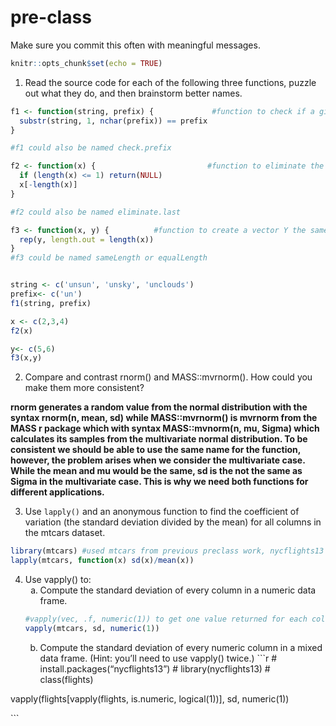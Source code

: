# pre-class


Make sure you commit this often with meaningful messages. 



```r
knitr::opts_chunk$set(echo = TRUE)
```


1. Read the source code for each of the following three functions, puzzle out what they do, and then brainstorm better names.

```r
f1 <- function(string, prefix) {             #function to check if a given prefix appears in a string of characters
  substr(string, 1, nchar(prefix)) == prefix
}

#f1 could also be named check.prefix

f2 <- function(x) {                         #function to eliminate the last value of a vector and return a new vector
  if (length(x) <= 1) return(NULL)
  x[-length(x)]
}

#f2 could also be named eliminate.last

f3 <- function(x, y) {          #function to create a vector Y the same length as vector x (by repetition or otherwise)
  rep(y, length.out = length(x))
}
#f3 could be named sameLength or equalLength


string <- c('unsun', 'unsky', 'unclouds')
prefix<- c('un')
f1(string, prefix)

x <- c(2,3,4)
f2(x) 

y<- c(5,6)
f3(x,y)
```

2. Compare and contrast rnorm() and MASS::mvrnorm(). How could you make them more consistent?

**rnorm generates a random value from the normal distribution with the syntax rnorm(n, mean, sd) while MASS::mvrnorm() is mvrnorm from the MASS r package which with syntax MASS::mvnorm(n, mu, Sigma) which calculates its samples from the multivariate normal distribution. To be consistent we should be able to use the same name for the function, however, the problem arises when we consider the multivariate case. While the mean and mu would be the same, sd is the not the same as Sigma in the multivariate case. This is why we need both functions for different applications.**  

3. Use `lapply()` and an anonymous function to find the coefficient of variation (the standard deviation divided by the mean) for all columns in the mtcars dataset. 
```r
library(mtcars) #used mtcars from previous preclass work, nycflights13 returned an error
lapply(mtcars, function(x) sd(x)/mean(x)) 
```

4. Use vapply() to:
    a. Compute the standard deviation of every column in a numeric data frame.
```r
#vapply(vec, .f, numeric(1)) to get one value returned for each column
vapply(mtcars, sd, numeric(1)) 
```
  
    b. Compute the standard deviation of every numeric column in a mixed data frame. (Hint: you’ll need to use vapply() twice.)
```r
# install.packages("nycflights13")
# library(nycflights13)
# class(flights)

vapply(flights[vapply(flights, is.numeric, logical(1))], sd, numeric(1))

```
    

